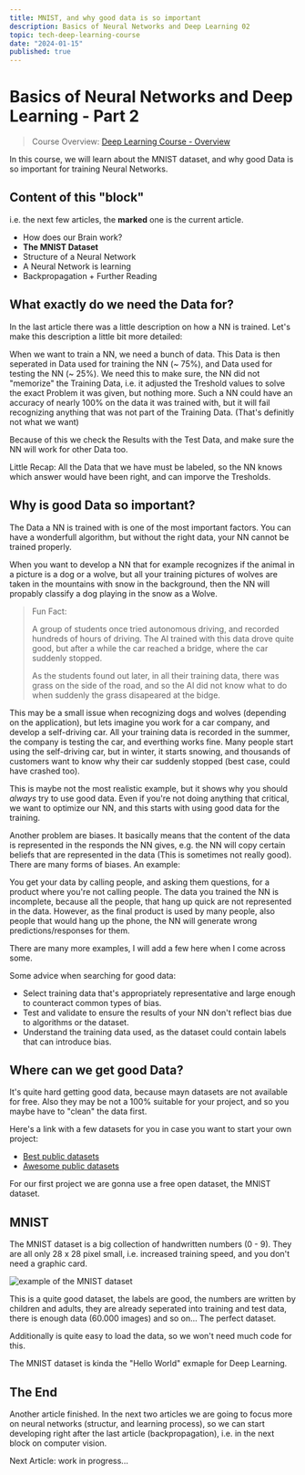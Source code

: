 ```yaml
---
title: MNIST, and why good data is so important
description: Basics of Neural Networks and Deep Learning 02
topic: tech-deep-learning-course
date: "2024-01-15"
published: true
---
```


# Basics of Neural Networks and Deep Learning - Part 2

> Course Overview: [Deep Learning Course - Overview](/blog/deep-learning-course)

In this course, we will learn about the MNIST dataset, 
and why good Data is so important for training Neural Networks.

## Content of this "block"
i.e. the next few articles, the **marked** one is the current article.

- How does our Brain work?
- **The MNIST Dataset**
- Structure of a Neural Network
- A Neural Network is learning
- Backpropagation + Further Reading

## What exactly do we need the Data for?

In the last article there was a little description on how a NN is trained. 
Let's make this description a little bit more detailed:

When we want to train a NN, we need a bunch of data. 
This Data is then seperated in Data used for training the NN (~ 75%), and Data used for testing the NN (~ 25%).
We need this to make sure, the NN did not "memorize" the Training Data, 
i.e. it adjusted the Treshold values to solve the exact Problem it was given, but nothing more.
Such a NN could have an accuracy of nearly 100% on the data it was trained with, 
but it will fail recognizing anything that was not part of the Training Data.
(That's definitly not what we want)

Because of this we check the Results with the Test Data, and make sure the NN will work for other Data too.

Little Recap: All the Data that we have must be labeled, so the NN knows which answer would have been right, 
and can imporve the Tresholds.


## Why is good Data so important?

The Data a NN is trained with is one of the most important factors.
You can have a wonderfull algorithm, but without the right data, your NN cannot be trained properly.

When you want to develop a NN 
that for example recognizes if the animal in a picture is a dog or a wolve, 
but all your training pictures of wolves are taken in the mountains with snow in the background, 
then the NN will propably classify a dog playing in the snow as a Wolve.

> Fun Fact:
>
> A group of students once tried autonomous driving, and recorded hundreds of hours of driving.
> The AI trained with this data drove quite good, but after a while the car reached a bridge, where the car suddenly stopped.
>
> As the students found out later, in all their training data, there was grass on the side of the road,
> and so the AI did not know what to do when suddenly the grass disapeared at the bidge.

This may be a small issue when recognizing dogs and wolves (depending on the application), 
but lets imagine you work for a car company, and develop a self-driving car.
All your training data is recorded in the summer, the company is testing the car, 
and everthing works fine. Many people start using the self-driving car, 
but in winter, it starts snowing, 
and thousands of customers want to know why their car suddenly stopped (best case, could have crashed too).

This is maybe not the most realistic example, but it shows why you should *always* try to use good data.
Even if you're not doing anything that critical, we want to optimize our NN, 
and this starts with using good data for the training.

Another problem are biases. It basically means that the content of the data is represented in the responds the NN gives, 
e.g. the NN will copy certain beliefs that are represented in the data (This is sometimes not really good). 
There are many forms of biases. An example: 

You get your data by calling people, and asking them questions, for a product where you're not calling people.
The data you trained the NN is incomplete, because all the people, that hang up quick are not represented in the data.
However, as the final product is used by many people, also people that would hang up the phone, 
the NN will generate wrong predictions/responses for them.

There are many more examples, I will add a few here when I come across some.

Some advice when searching for good data:

- Select training data that's appropriately representative and large enough to counteract common types of bias.
- Test and validate to ensure the results of your NN don't reflect bias due to algorithms or the dataset.
- Understand the training data used, as the dataset could contain labels that can introduce bias.


## Where can we get good Data?

It's quite hard getting good data, because mayn datasets are not available for free.
Also they may be not a 100% suitable for your project, and so you maybe have to "clean" the data first.

Here's a link with a few datasets for you in case you want to start your own project: 
- [Best public datasets](https://www.altexsoft.com/blog/best-public-machine-learning-datasets/)
- [Awesome public datasets](https://github.com/awesomedata/awesome-public-datasets)

For our first project we are gonna use a free open dataset, the MNIST dataset.


## MNIST

The MNIST dataset is a big collection of handwritten numbers (0 - 9). 
They are all only 28 x 28 pixel small, i.e. increased training speed, and you don't need a graphic card.

![example of the MNIST dataset](/blog-images/mnist-example.png)

This is a quite good dataset, the labels are good, the numbers are written by children and adults, 
they are already seperated into training and test data, there is enough data (60.000 images) and so on... The perfect dataset.

Additionally is quite easy to load the data, so we won't need much code for this.

The MNIST dataset is kinda the "Hello World" exmaple for Deep Learning.

## The End

Another article finished. In the next two articles we are going to focus more on neural networks 
(structur, and learning process), so we can start developing right after the last article (backpropagation), 
i.e. in the next block on computer vision.

Next Article: work in progress...
